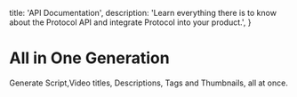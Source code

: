 
  title: 'API Documentation',
  description:
    'Learn everything there is to know about the Protocol API and integrate Protocol into your product.',
}

<HeroPattern />

# All in One Generation

Generate Script,Video titles, Descriptions, Tags and Thumbnails, all at once.

<Resources />
